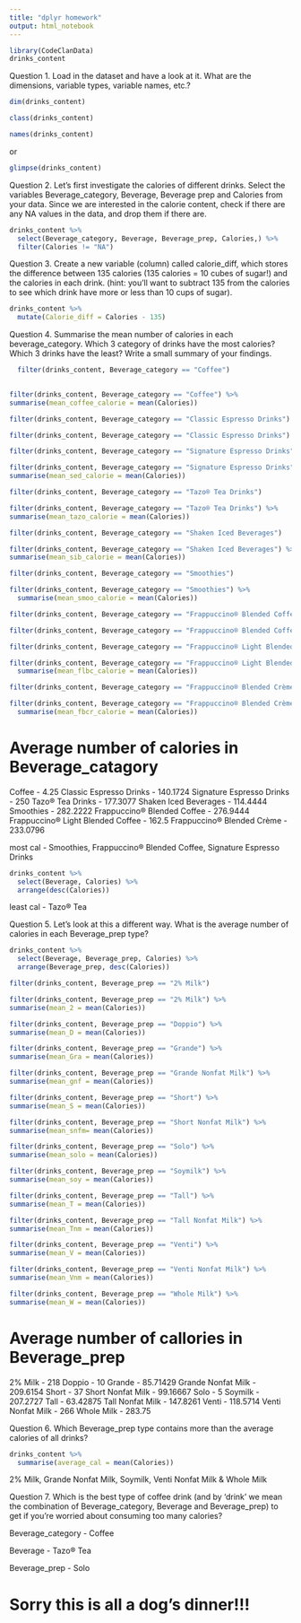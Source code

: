 ```yaml
---
title: "dplyr homework"
output: html_notebook
---
```



```r
library(CodeClanData)
drinks_content
```
Question 1. Load in the dataset and have a look at it. What are the dimensions, variable types, variable names, etc.?

```r
dim(drinks_content)
```
```r
class(drinks_content)
```

```r
names(drinks_content)
```
or

```r
glimpse(drinks_content)
```
Question 2. Let’s first investigate the calories of different drinks. Select the variables Beverage_category, Beverage, Beverage prep and Calories from your data. Since we are interested in the calorie content, check if there are any NA values in the data, and drop them if there are.

```r
drinks_content %>% 
  select(Beverage_category, Beverage, Beverage_prep, Calories,) %>% 
  filter(Calories != "NA")
```


Question 3. Create a new variable (column) called calorie_diff, which stores the difference between 135 calories (135 calories = 10 cubes of sugar!) and the calories in each drink. (hint: you’ll want to subtract 135 from the calories to see which drink have more or less than 10 cups of sugar).

```r
drinks_content %>% 
  mutate(Calorie_diff = Calories - 135)
```

Question 4. Summarise the mean number of calories in each beverage_category. Which 3 category of drinks have the most calories? Which 3 drinks have the least? Write a small summary of your findings.

```r
  filter(drinks_content, Beverage_category == "Coffee") 
  
```
```r
filter(drinks_content, Beverage_category == "Coffee") %>% 
summarise(mean_coffee_calorie = mean(Calories))
```

```r
filter(drinks_content, Beverage_category == "Classic Espresso Drinks") 
```


```r
filter(drinks_content, Beverage_category == "Classic Espresso Drinks") %>% summarise(mean_ced_calorie = mean(Calories)) 
```

```r
filter(drinks_content, Beverage_category == "Signature Espresso Drinks")
```

```r
filter(drinks_content, Beverage_category == "Signature Espresso Drinks") %>% 
summarise(mean_sed_calorie = mean(Calories)) 
```


```r
filter(drinks_content, Beverage_category == "Tazo® Tea Drinks")
```

```r
filter(drinks_content, Beverage_category == "Tazo® Tea Drinks") %>% 
summarise(mean_tazo_calorie = mean(Calories))
```


```r
filter(drinks_content, Beverage_category == "Shaken Iced Beverages")
```

```r
filter(drinks_content, Beverage_category == "Shaken Iced Beverages") %>% 
summarise(mean_sib_calorie = mean(Calories))
```

```r
filter(drinks_content, Beverage_category == "Smoothies")
```

```r
filter(drinks_content, Beverage_category == "Smoothies") %>% 
  summarise(mean_smoo_calorie = mean(Calories))
```

```r
filter(drinks_content, Beverage_category == "Frappuccino® Blended Coffee") 
```

```r
filter(drinks_content, Beverage_category == "Frappuccino® Blended Coffee") %>% summarise(mean_fbc_calorie = mean(Calories))
```

```r
filter(drinks_content, Beverage_category == "Frappuccino® Light Blended Coffee")
```

```r
filter(drinks_content, Beverage_category == "Frappuccino® Light Blended Coffee") %>% 
  summarise(mean_flbc_calorie = mean(Calories))
```

```r
filter(drinks_content, Beverage_category == "Frappuccino® Blended Crème")
```

```r
filter(drinks_content, Beverage_category == "Frappuccino® Blended Crème") %>% 
  summarise(mean_fbcr_calorie = mean(Calories))
```
# Average number of calories in Beverage_catagory

Coffee - 4.25
Classic Espresso Drinks - 140.1724
Signature Espresso Drinks - 250
Tazo® Tea Drinks - 177.3077
Shaken Iced Beverages - 114.4444
Smoothies - 282.2222
Frappuccino® Blended Coffee - 276.9444
Frappuccino® Light Blended Coffee - 162.5
Frappuccino® Blended Crème - 233.0796

most cal - Smoothies, Frappuccino® Blended Coffee, Signature Espresso Drinks

```r
drinks_content %>% 
  select(Beverage, Calories) %>% 
  arrange(desc(Calories))
```


least cal - Tazo® Tea


Question 5. Let’s look at this a different way. What is the average number of calories in each Beverage_prep type?

```r
drinks_content %>% 
  select(Beverage, Beverage_prep, Calories) %>% 
  arrange(Beverage_prep, desc(Calories))
```



```r
filter(drinks_content, Beverage_prep == "2% Milk")
```

```r
filter(drinks_content, Beverage_prep == "2% Milk") %>% 
summarise(mean_2 = mean(Calories))
```
```r
filter(drinks_content, Beverage_prep == "Doppio") %>% 
summarise(mean_D = mean(Calories))
```

```r
filter(drinks_content, Beverage_prep == "Grande") %>% 
summarise(mean_Gra = mean(Calories))
```

```r
filter(drinks_content, Beverage_prep == "Grande Nonfat Milk") %>% 
summarise(mean_gnf = mean(Calories))
```

```r
filter(drinks_content, Beverage_prep == "Short") %>% 
summarise(mean_S = mean(Calories))
```

```r
filter(drinks_content, Beverage_prep == "Short Nonfat Milk") %>% 
summarise(mean_snfm= mean(Calories))
```

```r
filter(drinks_content, Beverage_prep == "Solo") %>% 
summarise(mean_solo = mean(Calories))
```

```r
filter(drinks_content, Beverage_prep == "Soymilk") %>% 
summarise(mean_soy = mean(Calories))
```

```r
filter(drinks_content, Beverage_prep == "Tall") %>% 
summarise(mean_T = mean(Calories))
```

```r
filter(drinks_content, Beverage_prep == "Tall Nonfat Milk") %>% 
summarise(mean_Tnm = mean(Calories))
```
```r
filter(drinks_content, Beverage_prep == "Venti") %>% 
summarise(mean_V = mean(Calories))
```


```r
filter(drinks_content, Beverage_prep == "Venti Nonfat Milk") %>% 
summarise(mean_Vnm = mean(Calories))
```




```r
filter(drinks_content, Beverage_prep == "Whole Milk") %>% 
summarise(mean_W = mean(Calories))
```
# Average number of callories in Beverage_prep

2% Milk - 218
Doppio - 10
Grande - 85.71429
Grande Nonfat Milk - 209.6154
Short - 37
Short Nonfat Milk - 99.16667
Solo - 5
Soymilk - 207.2727
Tall - 63.42875
Tall Nonfat Milk - 147.8261
Venti - 118.5714
Venti Nonfat Milk - 266
Whole Milk - 283.75

Question 6. Which Beverage_prep type contains more than the average calories of all drinks?

```r
drinks_content %>% 
  summarise(average_cal = mean(Calories))
```

2% Milk, Grande Nonfat Milk, Soymilk, Venti Nonfat Milk & Whole Milk

Question 7. Which is the best type of coffee drink (and by ‘drink’ we mean the combination of Beverage_category, Beverage and Beverage_prep) to get if you’re worried about consuming too many calories?


Beverage_category - Coffee

Beverage - Tazo® Tea

Beverage_prep - Solo


# Sorry this is all a dog's dinner!!! 

